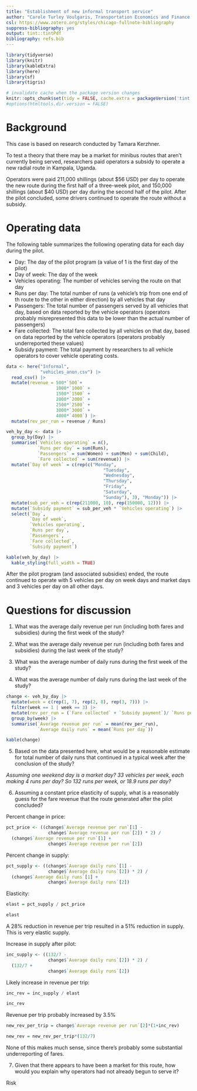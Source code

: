 ```yaml
---
title: "Establishment of new informal transport service"
author: "Carole Turley Voulgaris, Transportation Economics and Finance (SES 5437), Harvard GSD"
csl: https://www.zotero.org/styles/chicago-fullnote-bibliography
suppress-bibliography: yes
output: tint::tintPdf
bibliography: refs.bib
---
```


```r
library(tidyverse)
library(knitr)
library(kableExtra)
library(here)
library(sf)
library(tigris)

# invalidate cache when the package version changes
knitr::opts_chunk$set(tidy = FALSE, cache.extra = packageVersion('tint'))
#options(htmltools.dir.version = FALSE)
```

# Background

This case is based on research conducted by Tamara Kerzhner.

To test a theory that there may be a market for minibus routes that aren't 
currently being served, researchers paid operators a subsidy to operate a new
radial route in Kampala, Uganda.

Operators were paid 211,000 shillings (about \$56 USD) per 
day to operate the new route during the first half of a 
three-week pilot, and 150,000 shillings (about \$40 USD)
per day during the second half of the pilot. After the pilot concluded, 
some drivers continued to operate the route without a subsidy.

# Operating data

The following table summarizes the following operating data for each day during the 
pilot.

* Day: The day of the pilot program (a value of 1 is the first day of the pilot)
* Day of week: The day of the week
* Vehicles operating: The number of vehicles serving the route on that day
* Runs per day: The total number of runs (a vehicle's trip from one end of th
route to the other in either direction) by all vehicles that day
* Passengers: The total number of passengers served by all vehicles that
day, based on data reported by the vehicle operators (operators probably
misrepresented this data to be lower than the actual number of passengers)
* Fare collected: The total fare collected by all vehicles on that day, 
based on data reported by the vehicle operators (operators probably underreported
these values)
* Subsidy payment: The total payment by researchers to all vehicle operators 
to cover vehicle operating costs.

```r
data <- here("Informal",
             "vehicles_anon.csv") |>
  read_csv() |>
  mutate(revenue = 500*`500`+
                   1000*`1000` +
                   1500*`1500` +
                   2000*`2000` +
                   2500*`2500` +
                   3000*`3000` +
                   4000*`4000`) |>
  mutate(rev_per_run = revenue / Runs) 

veh_by_day <- data |>
  group_by(Day) |>
  summarise(`Vehicles operating` = n(),
            `Runs per day` = sum(Runs),
            `Passengers` = sum(Women) + sum(Men) + sum(Child),
            `Fare collected` = sum(revenue)) |>
  mutate(`Day of week` = c(rep(c("Monday", 
                                     "Tuesday",
                                     "Wednesday",
                                     "Thursday",
                                     "Friday",
                                     "Saturday",
                                     "Sunday"), 3), "Monday")) |>
  mutate(sub_per_veh = c(rep(211000, 10), rep(150000, 12))) |>
  mutate(`Subsidy payment` = sub_per_veh * `Vehicles operating`) |>
  select(`Day`,
         `Day of week`,
         `Vehicles operating`,
         `Runs per day`,
         `Passengers`,
         `Fare collected`,
         `Subsidy payment`)

kable(veh_by_day) |>
  kable_styling(full_width = TRUE)
```

After the pilot program (and associated subsidies) ended, the route 
continued to operate with 5 vehicles per day on week days and market
days and 3 vehicles per day on all other days.

# Questions for discussion

1. What was the average daily revenue per run (including
both fares and subsidies) during the first week of the study?

2. What was the average daily revenue per run (including
both fares and subsidies) during the last week of the study?

3. What was the average number of daily runs during the first week 
of the study?

4. What was the average number of daily runs during the last week 
of the study?

```r
change <- veh_by_day |>
  mutate(week = c(rep(1, 7), rep(2, 8), rep(3, 7))) |>
  filter(week == 1 | week == 3) |>
  mutate(rev_per_run = (`Fare collected` + `Subsidy payment`)/ `Runs per day`) |>
  group_by(week) |>
  summarise(`Average revenue per run` = mean(rev_per_run),
            `Average daily runs` = mean(`Runs per day`)) 

kable(change)


```

5. Based on the data presented here, what would be a reasonable 
estimate for total number of daily runs that continued in a typical
week after the conclusion of the study?

_Assuming one weekend day is a market day? 33 vehicles per week, each making 4 runs per day? So 132 runs per week, or 18.9 runs per day?_

6. Assuming a constant price elasticity of supply, what is a 
reasonably guess for the fare revenue that the route generated
after the pilot concluded?

Percent change in price:

```r
pct_price <- ((change$`Average revenue per run`[1] - 
                change$`Average revenue per run`[2]) * 2) /
  (change$`Average revenue per run`[1] + 
                change$`Average revenue per run`[2])
```

Percent change in supply:

```r
pct_supply <- ((change$`Average daily runs`[1] - 
                change$`Average daily runs`[2]) * 2) /
  (change$`Average daily runs`[1] + 
                change$`Average daily runs`[2])
```

Elasticity:

```r
elast = pct_supply / pct_price

elast
```

A 28% reduction in revenue per trip resulted in a 51% reduction in 
supply. This is very elastic supply.

Increase in supply after pilot:

```r
inc_supply <- ((132/7 - 
                change$`Average daily runs`[2]) * 2) /
  (132/7 + 
                change$`Average daily runs`[2])
```

Likely increase in revenue per trip:

```r
inc_rev = inc_supply / elast

inc_rev
```

Revenue per trip probably increased by 3.5%

```r
new_rev_per_trip = change$`Average revenue per run`[2]*(1+inc_rev)

new_rev = new_rev_per_trip*(132/7)
```

None of this makes much sense, since there's probably some substantial
underreporting of fares.

7. Given that there appears to have been a market for this route,
how would you explain why operators had not already begun to serve it?

Risk
